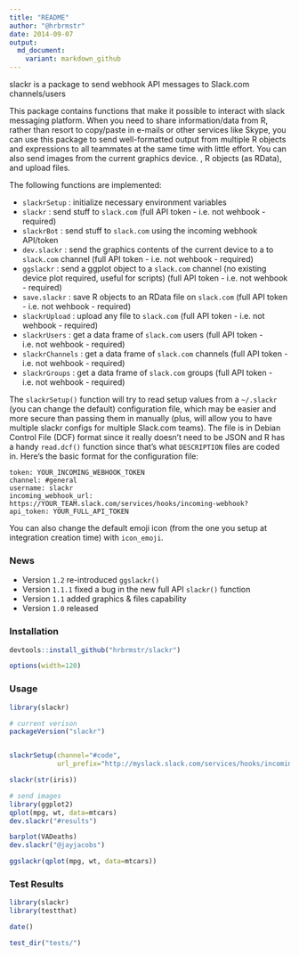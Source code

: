 ```yaml
---
title: "README"
author: "@hrbrmstr"
date: 2014-09-07
output:
  md_document:
    variant: markdown_github
---
```


slackr is a package to send webhook API messages to Slack.com channels/users

This package contains functions that make it possible to interact with slack messaging platform. When you need to share information/data from R, rather than resort to copy/paste in e-mails or other services like Skype, you can use this package to send well-formatted output from multiple R objects and expressions to all teammates at the same time with little effort. You can also  send images from the current graphics device. , R objects (as RData), and upload files.

The following functions are implemented:

- `slackrSetup` : initialize necessary environment variables
- `slackr` : send stuff to `slack.com` (full API token - i.e. not wehbook - required)
- `slackrBot` : send stuff to `slack.com` using the incoming webhook API/token
- `dev.slackr` : send the graphics contents of the current device to a to `slack.com` channel (full API token - i.e. not wehbook - required)
- `ggslackr` : send a ggplot object to a `slack.com` channel (no existing device plot required, useful for scripts) (full API token - i.e. not wehbook - required)
- `save.slackr` : save R objects to an RData file on `slack.com` (full API token - i.e. not wehbook - required)
- `slackrUpload` : upload any file to `slack.com` (full API token - i.e. not wehbook - required)
- `slackrUsers` : get a data frame of `slack.com` users (full API token - i.e. not wehbook - required)
- `slackrChannels` : get a data frame of `slack.com` channels (full API token - i.e. not wehbook - required)
- `slackrGroups` : get a data frame of `slack.com` groups (full API token - i.e. not wehbook - required)

The `slackrSetup()` function will try to read setup values from a `~/.slackr` (you can change the default) configuration file, which may be 
easier and more secure than passing them in manually (plus, will allow you to have multiple slackr configs for multiple Slack.com teams). The
file is in Debian Control File (DCF) format since it really doesn't need to be JSON and R has a handy `read.dcf()` function since that's 
what `DESCRIPTION` files are coded in. Here's the basic format for the configuration file:

    token: YOUR_INCOMING_WEBHOOK_TOKEN
    channel: #general
    username: slackr
    incoming_webhook_url: https://YOUR_TEAM.slack.com/services/hooks/incoming-webhook?
    api_token: YOUR_FULL_API_TOKEN

You can also change the default emoji icon (from the one you setup at integration creation time) with `icon_emoji`.

### News

- Version `1.2` re-introduced `ggslackr()`
- Version `1.1.1` fixed a bug in the new full API `slackr()` function
- Version `1.1` added graphics & files capability
- Version `1.0` released

### Installation

```r
devtools::install_github("hrbrmstr/slackr")
```

```r
options(width=120)
```

### Usage

```r
library(slackr)

# current verison
packageVersion("slackr")


slackrSetup(channel="#code", 
            url_prefix="http://myslack.slack.com/services/hooks/incoming-webhook?")

slackr(str(iris))

# send images
library(ggplot2)
qplot(mpg, wt, data=mtcars)
dev.slackr("#results")

barplot(VADeaths)
dev.slackr("@jayjacobs")

ggslackr(qplot(mpg, wt, data=mtcars))

```

### Test Results

```r
library(slackr)
library(testthat)

date()

test_dir("tests/")
```

